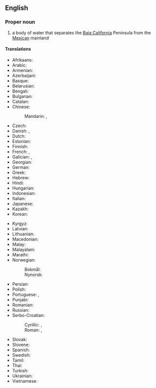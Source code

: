 ==English==
{{wikipedia}}

===Proper noun===
{{en-proper noun|head=[[gulf|Gulf]] [[of]] [[California]]}}

# a body of water that separates the [[Baja California]] Peninsula from the [[Mexican]] mainland
#: {{syn|en|Sea of Cortez}}

====Translations====
{{trans-top|body of water}}
* Afrikaans: {{t|af|Golf van Kalifornië}}
* Arabic: {{t|ar|خَلِيج كَالِيفُورْنِيَا|m}}
* Armenian: {{t+|hy|Կալիֆոռնիայի ծոց}}
* Azerbaijani: {{t|az|Kaliforniya körfəzi}}
* Basque: {{t|eu|Kaliforniako golkoa}}
* Belarusian: {{t|be|Каліфарнійскі заліў|m}}
* Bengali: {{t|bn|ক্যালিফোর্নিয়া উপসাগর}}
* Bulgarian: {{t|bg|Калифорнийски залив|m}}
* Catalan: {{t|ca|golf de Califòrnia|m}}
* Chinese:
*: Mandarin: {{t+|cmn|加利福尼亞灣}}, {{t+|cmn|加利福尼亚湾|tr=jiālìfúníyà wān}}
* Czech: {{t|cs|Kalifornský záliv|m}}
* Danish: {{t|da|Californiske Golf|c}}, {{t|da|Californiske Bugt|c}}
* Dutch: {{t|nl|Golf van Californië|m}}
* Estonian: {{t|et|California laht}}
* Finnish: {{t+|fi|Kalifornianlahti}}
* French: {{t|fr|golfe de Californie|m}}, {{t|fr|mer Vermeille|f}}
* Galician: {{t|gl|golfo de California|m}}, {{t|gl|mar Bermejo|m}}
* Georgian: {{t|ka|კალიფორნიის ყურე}}
* German: {{t+|de|Golf von Kalifornien|m}}
* Greek: {{t|el|Κόλπος της Καλιφόρνιας|m}}
* Hebrew: {{t|he|מפרץ קליפורניה|m|tr=mifráts kalifórnih}}
* Hindi: {{t|hi|कैलिफ़ोर्निया की खाड़ी}}
* Hungarian: {{t|hu|Kaliforniai-öböl}}
* Indonesian: {{t|id|Teluk California}}
* Italian: {{t|it|golfo di California|m}}
* Japanese: {{t|ja|カリフォルニア湾|tr=Kariforunia-wan}}
* Kazakh: {{t|kk|Калифорния шығанағы}}
* Korean: {{t|ko|칼리포르니아만}}
{{trans-mid}}
* Kyrgyz: {{t|ky|Калифорния булуңу}}
* Latvian: {{t|lv|Kalifornijas līcis|m}}
* Lithuanian: {{t|lt|Kalifornijos įlanka|f}}
* Macedonian: {{t|mk|Калифорниски Залив|m}}
* Malay: {{t|ms|Teluk California}}
* Malayalam: {{t|ml|ഗൾഫ് ഓഫ് കാലിഫോർണിയ}}
* Marathi: {{t|mr|कॅलिफोर्नियाचे आखात}}
* Norwegian:
*: Bokmål: {{t|nb|Californiabukta|m}}
*: Nynorsk: {{t|nn|Californiabukta|m}}
* Persian: {{t|fa|خلیج کالیفرنیا|tr=xalij kâliforniyâ}}
* Polish: {{t+|pl|Zatoka Kalifornijska|f}}
* Portuguese: {{t|pt|golfo da Califórnia|m}}, {{t|pt|mar Bermejo|m}}
* Punjabi: {{t|pa|ਕੈਲੀਫ਼ੋਰਨੀਆ ਦੀ ਖਾੜੀ}}
* Romanian: {{t|ro|Golful California|m}}
* Russian: {{t|ru|Калифорни́йский зали́в|m}}
* Serbo-Croatian: 
*: Cyrillic: {{t|sh|Калифорнијски залив|m}}, {{t|sh|Калифорнијски заљев|m}}
*: Roman: {{t|sh|Kalifornijski zaliv|m}}, {{t|sh|Kalifornijski zaljev|m}}
* Slovak: {{t|sk|Kalifornský záliv|m}}
* Slovene: {{t|sl|Kalifornijski zaliv|m}}
* Spanish: {{t|es|golfo de California|m}}
* Swedish: {{t|sv|Californiaviken|c}}
* Tamil: {{t|ta|கலிபோர்னியா வளைகுடா}}
* Thai: {{t|th|อ่าวกาลิฟอร์เนีย|tr=àao kaa-lí-fɔɔ-niia}}
* Turkish: {{t|tr|Kaliforniya Körfezi}}
* Ukrainian: {{t|uk|Каліфорні́йська зато́ка|f}}
* Vietnamese: {{t|vi|Vịnh California}}
{{trans-bottom}}

{{C|en|Gulfs|Mexico}}